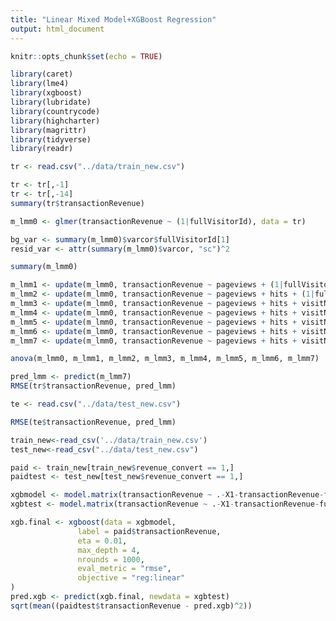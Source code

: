 ```yaml
---
title: "Linear Mixed Model+XGBoost Regression"
output: html_document
---
```


```r
knitr::opts_chunk$set(echo = TRUE)
```

```r
library(caret)
library(lme4)
library(xgboost)
library(lubridate)
library(countrycode)
library(highcharter)
library(magrittr)
library(tidyverse)
library(readr)
```

```r
tr <- read.csv("../data/train_new.csv")
```

```r
tr <- tr[,-1]
tr <- tr[,-14]
summary(tr$transactionRevenue)
```

```r
m_lmm0 <- glmer(transactionRevenue ~ (1|fullVisitorId), data = tr)

bg_var <- summary(m_lmm0)$varcor$fullVisitorId[1]
resid_var <- attr(summary(m_lmm0)$varcor, "sc")^2

summary(m_lmm0)
```

```r
m_lmm1 <- update(m_lmm0, transactionRevenue ~ pageviews + (1|fullVisitorId))
m_lmm2 <- update(m_lmm0, transactionRevenue ~ pageviews + hits + (1|fullVisitorId))
m_lmm3 <- update(m_lmm0, transactionRevenue ~ pageviews + hits + visitNumber + (1|fullVisitorId))
m_lmm4 <- update(m_lmm0, transactionRevenue ~ pageviews + hits + visitNumber + channelGrouping + (1|fullVisitorId))
m_lmm5 <- update(m_lmm0, transactionRevenue ~ pageviews + hits + visitNumber + channelGrouping + browser + (1|fullVisitorId))
m_lmm6 <- update(m_lmm0, transactionRevenue ~ pageviews + hits + visitNumber + channelGrouping + browser + operatingSystem + (1|fullVisitorId))
m_lmm7 <- update(m_lmm0, transactionRevenue ~ pageviews + hits + visitNumber + channelGrouping + browser + operatingSystem + country + (1|fullVisitorId))

anova(m_lmm0, m_lmm1, m_lmm2, m_lmm3, m_lmm4, m_lmm5, m_lmm6, m_lmm7)
```

```r
pred_lmm <- predict(m_lmm7)
RMSE(tr$transactionRevenue, pred_lmm)
```

```r
te <- read.csv("../data/test_new.csv")
```

```r
RMSE(te$transactionRevenue, pred_lmm)
```

```r
train_new<-read_csv('../data/train_new.csv')
test_new<-read_csv("../data/test_new.csv")

paid <- train_new[train_new$revenue_convert == 1,]
paidtest <- test_new[test_new$revenue_convert == 1,]

xgbmodel <- model.matrix(transactionRevenue ~ .-X1-transactionRevenue-fullVisitorId-visitId-sessionId, data = paid)
xgbtest <- model.matrix(transactionRevenue ~ .-X1-transactionRevenue-fullVisitorId-visitId-sessionId, data = paidtest)

xgb.final <- xgboost(data = xgbmodel, 
               label = paid$transactionRevenue, 
               eta = 0.01,
               max_depth = 4, 
               nrounds = 1000,
               eval_metric = "rmse",
               objective = "reg:linear"
)
pred.xgb <- predict(xgb.final, newdata = xgbtest)
sqrt(mean((paidtest$transactionRevenue - pred.xgb)^2))
```
